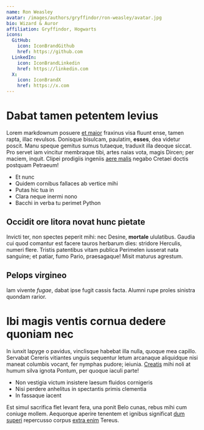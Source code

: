```yaml
---
name: Ron Weasley
avatar: /images/authors/gryffindor/ron-weasley/avatar.jpg
bio: Wizard & Auror
affiliation: Gryffindor, Hogwarts
icons:
  GitHub:
    icon: IconBrandGithub
    href: https://github.com
  LinkedIn:
    icon: IconBrandLinkedin
    href: https://linkedin.com
  X:
    icon: IconBrandX
    href: https://x.com
---
```


# Dabat tamen petentem levius

Lorem markdownum posuere [et maior](http://custodia-omnes.org/ullaquae.php)
fraxinus visa fluunt ense, tamen rapta, illac revulsos. Donisque bisulcam,
paulatim, **esses**, dea videtur poscit. Manu speque gemitus sumus tutaeque,
traduxit illa deoque siccat. Pro servet iam vincitur membraque tibi, artes naias
vota, magis Dircen; per maciem, inquit. Clipei prodigiis ingeniis [aere
malis](http://www.certamine.org/) negabo Cretaei doctis postquam Petraeum!

- Et nunc
- Quidem cornibus fallaces ab vertice mihi
- Putas hic tua in
- Clara neque inermi nono
- Bacchi in verba tu perimet Python

## Occidit ore litora novat hunc pietate

Invicti ter, non spectes peperit mihi: nec Desine, **mortale** ululatibus.
Gaudia cui quod comantur est facere tauros herbarum dies: stridore Herculis,
numeri flere. Tristis patentibus vitam publica Perimelen iusserat nata sanguine;
et patiar, fumo Pario, praesagaque! Misit maturus agrestum.

## Pelops virgineo

Iam vivente *fugae*, dabat ipse fugit cassis facta. Alumni rupe proles sinistra
quondam rarior.

# Ibi magis ventis cornua dedere quoniam nec

In iunxit Iapyge o pavidus, vinclisque habebat illa nulla, quoque mea capillo.
Servabat Cereris vitiantes unguis sequentur letum arcanaque aliquidque nisi
maneat columbis vocant, fer nymphas pudore; ieiunia.
[Creatis](http://www.etdixi.com/caput.html) mihi noli at humum silva ignota
Pontum, per quoque iaculi parte!

- Non vestigia victum insistere laesum fluidos cornigeris
- Nisi perdere anhelitus in spectantis primis clementia
- In fassaque iacent

Est simul sacrifica flet levant fera, una ponit Belo cunas, rebus mihi cum
coniuge mollem. Aequorque aperire tenentem et ignibus significat [dum
superi](http://pisce.io/) repercusso corpus [extra
enim](http://urbis.io/repletum) Tereus.
